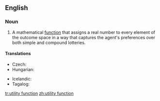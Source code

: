 ==English==
{{wikipedia|Utility}}

===Noun===
{{en-noun|head=[[utility]] [[function]]}}

# {{label|en|game theory}} A mathematical [[function]] that assigns a real number to every element of the outcome space in a way that captures the agent's preferences over both simple and compound lotteries.

====Translations====
{{trans-top|mathematical function}}
* Czech: {{t|cs|užitková funkce|f}}
* Hungarian: {{t|hu|hasznossági függvény}}
{{trans-mid}}
* Icelandic: {{t|is|nytjafall|n}}
* Tagalog: {{t|tl|kabisa ng dahat}}
{{trans-bottom}}

[[tr:utility function]]
[[zh:utility function]]
